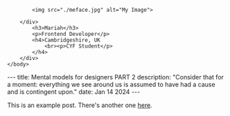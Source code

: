 <html>
    <head>
        <link rel="stylesheet" href="digcard.css" />
    </head>
    <body>
        <div class="img">
           
            <img src="./meface.jpg" alt="My Image">
        
        </div>
            <h3>Mariah</h3>
            <p>Frontend Developer</p>
            <h4>Cambridgeshire, UK
                <br><p>CYF Student</p>
            </h4>
        </div>
    </body>
</html>---
title: Mental models for designers PART 2
description: "Consider that for a moment: everything we see around us is assumed to have had a cause and is contingent upon."
date: Jan 14 2024
---

This is an example post. There's another one [here](/posts/example-post).
